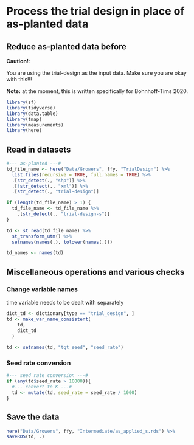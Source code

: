 # Process the trial design in place of as-planted data

## Reduce as-planted data before 

**Caution!**:

You are using the trial-design as the input data. Make sure you are okay with this!!!

**Note:** at the moment, this is written specifically for Bohnhoff-Tims 2020.


```r
library(sf)
library(tidyverse)
library(data.table)
library(tmap)
library(measurements)
library(here)
```

## Read in datasets

```r
#--- as-planted ---#
td_file_name <- here("Data/Growers", ffy, "TrialDesign") %>% 
  list.files(recursive = TRUE, full.names = TRUE) %>%
  .[str_detect(., "shp")] %>%
  .[!str_detect(., "xml")] %>%
  .[str_detect(., "trial-design")] 

if (length(td_file_name) > 1) {
  td_file_name <- td_file_name %>% 
    .[str_detect(., "trial-design-s")]
}

td <- st_read(td_file_name) %>%
  st_transform_utm() %>%
  setnames(names(.), tolower(names(.)))

td_names <- names(td)
```

## Miscellaneous operations and various checks

### Change variable names

time variable needs to be dealt with separately

```r
dict_td <- dictionary[type == "trial_design", ]
td <- make_var_name_consistent(
    td, 
    dict_td 
  )
  
td <- setnames(td, "tgt_seed", "seed_rate")

```

### Seed rate conversion

```r
#--- seed rate conversion ---#
if (any(td$seed_rate > 10000)){
  #--- convert to K ---#
  td <- mutate(td, seed_rate = seed_rate / 1000)
}
```

## Save the data

```r
here("Data/Growers", ffy, "Intermediate/as_applied_s.rds") %>% 
saveRDS(td, .)
```

